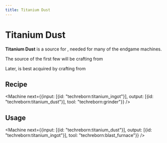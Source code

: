 ```yaml
---
title: Titanium Dust
---
```


<ItemImage file="titanium_dust" alt="Titanium Dust" size="200" />

# Titanium Dust

**Titanium Dust** is a source for <McItem slug="techreborn:titanium_ingot" />, needed for many of the endgame machines.

The source of the first few <McItem slug="techreborn:titanium_dust" /> will be crafting from <McItem slug="techreborn:small_pile_of_titanium_dust" />

Later, <McItem slug="techreborn:titanium_dust" /> is best acquired by crafting from <McItem slug="techreborn:uu_matter" />

## Recipe

<CraftingTable recipe="input techreborn:small_pile_of_titanium_dust techreborn:small_pile_of_titanium_dust air input techreborn:small_pile_of_titanium_dust techreborn:small_pile_of_titanium_dust air input air air air output techreborn:titanium_dust"/>

<Machine next={{input: [{id: "techreborn:titanium_ingot"}], output: [{id: "techreborn:titanium_dust"}], tool: "techreborn:grinder"}} />

## Usage

<CraftingTable recipe="input air air air input air techreborn:titanium_dust air input air air air output techreborn:small_pile_of_titanium_dust,4"/>

<Machine next={{input: [{id: "techreborn:titanium_dust"}], output: [{id: "techreborn:titanium_ingot"}], tool: "techreborn:blast_furnace"}} />
